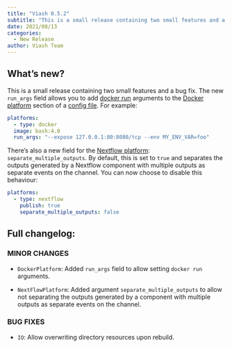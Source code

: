 ```yaml
---
title: "Viash 0.5.2"
subtitle: "This is a small release containing two small features and a bug fix."
date: 2021/08/13
categories:
  - New Release
author: Viash Team
---
```


## What's new?

This is a small release containing two small features and a bug fix.
The new `run_args` field allows you to add [docker run](https://docs.docker.com/engine/reference/commandline/run/) arguments to the [Docker platform](/documentation/reference/config/platforms/DockerPlatform.html) section of a [config file](/documentation/reference/config/overview.html). For example:

```yaml
platforms:
  - type: docker
  image: bash:4.0
  run_args: "--expose 127.0.0.1:80:8080/tcp --env MY_ENV_VAR=foo"
```

There's also a new field for the [Nextflow platform](/documentation/reference/config/platforms/NextflowVdsl3Platform.html): `separate_multiple_outputs`. By default, this is set to `true` and separates the outputs generated by a Nextflow component with multiple outputs as separate events on the channel. You can now choose to disable this behaviour:

```yaml
platforms:
  - type: nextflow
    publish: true
    separate_multiple_outputs: false
```

## Full changelog:

### MINOR CHANGES

* `DockerPlatform`: Added `run_args` field to allow setting `docker run` arguments.

* `NextFlowPlatform`: Added argument `separate_multiple_outputs` to allow not separating the outputs generated by a
  component with multiple outputs as separate events on the channel.

### BUG FIXES

* `IO`: Allow overwriting directory resources upon rebuild.
